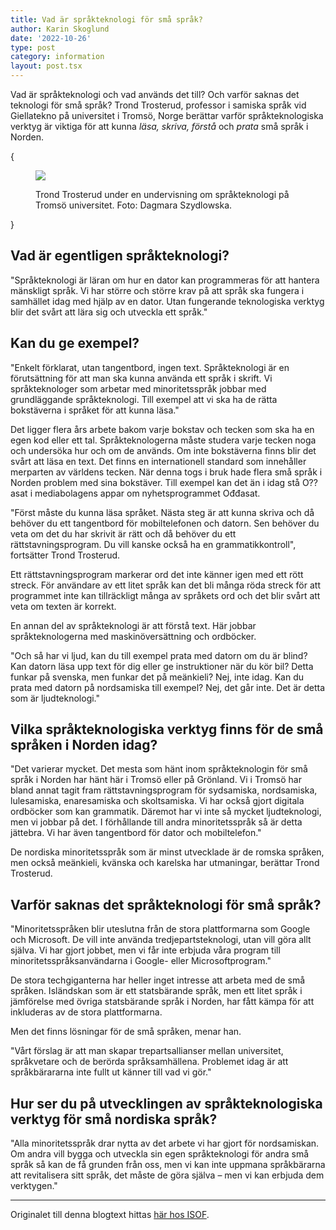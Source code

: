 ```yaml
---
title: Vad är språkteknologi för små språk?
author: Karin Skoglund
date: '2022-10-26'
type: post
category: information
layout: post.tsx
---
```


Vad är språkteknologi och vad används det till? Och varför saknas det teknologi för små språk? Trond Trosterud, professor i samiska språk vid Giellatekno på universitet i Tromsö, Norge berättar varför språkteknologiska verktyg är viktiga för att kunna _läsa, skriva, förstå_ och _prata_ små språk i Norden.

{<figure>
  <img src="/static/images/blog/TrondTrosterudFoto.jpg" />
  <figcaption>Trond Trosterud under en undervisning om språkteknologi på Tromsö universitet. Foto: Dagmara Szydlowska.</figcaption>
</figure>}

## Vad är egentligen språkteknologi?

"Språkteknologi är läran om hur en dator kan programmeras för att hantera mänskligt språk. Vi har större och större krav på att språk ska fungera i samhället idag med hjälp av en dator. Utan fungerande teknologiska verktyg blir det svårt att lära sig och utveckla ett språk."

## Kan du ge exempel?

"Enkelt förklarat, utan tangentbord, ingen text. Språkteknologi är en förutsättning för att man ska kunna använda ett språk i skrift. Vi språkteknologer som arbetar med minoritetsspråk jobbar med grundläggande språkteknologi. Till exempel att vi ska ha de rätta bokstäverna i språket för att kunna läsa."

Det ligger flera års arbete bakom varje bokstav och tecken som ska ha en egen kod eller ett tal. Språkteknologerna måste studera varje tecken noga och undersöka hur och om de används. Om inte bokstäverna finns blir det svårt att läsa en text. Det finns en internationell standard som innehåller merparten av världens tecken. När denna togs i bruk hade flera små språk i Norden problem med sina bokstäver. Till exempel kan det än i idag stå O??asat i mediabolagens appar om nyhetsprogrammet Ođđasat.

"Först måste du kunna läsa språket. Nästa steg är att kunna skriva och då behöver du ett tangentbord för mobiltelefonen och datorn. Sen behöver du veta om det du har skrivit är rätt och då behöver du ett rättstavningsprogram. Du vill kanske också ha en grammatikkontroll", fortsätter Trond Trosterud.

Ett rättstavningsprogram markerar ord det inte känner igen med ett rött streck. För användare av ett litet språk kan det bli många röda streck för att programmet inte kan tillräckligt många av språkets ord och det blir svårt att veta om texten är korrekt.

En annan del av språkteknologi är att förstå text. Här jobbar språkteknologerna med maskinöversättning och ordböcker.

"Och så har vi ljud, kan du till exempel prata med datorn om du är blind? Kan datorn läsa upp text för dig eller ge instruktioner när du kör bil? Detta funkar på svenska, men funkar det på meänkieli? Nej, inte idag. Kan du prata med datorn på nordsamiska till exempel? Nej, det går inte. Det är detta som är ljudteknologi."

## Vilka språkteknologiska verktyg finns för de små språken i Norden idag?

"Det varierar mycket. Det mesta som hänt inom språkteknologin för små språk i Norden har hänt här i Tromsö eller på Grönland. Vi i Tromsö har bland annat tagit fram rättstavningsprogram för sydsamiska, nordsamiska, lulesamiska, enaresamiska och skoltsamiska. Vi har också gjort digitala ordböcker som kan grammatik. Däremot har vi inte så mycket ljudteknologi, men vi jobbar på det. I förhållande till andra minoritetsspråk så är detta jättebra. Vi har även tangentbord för dator och mobiltelefon."

De nordiska minoritetsspråk som är minst utvecklade är de romska språken, men också meänkieli, kvänska och karelska har utmaningar, berättar Trond Trosterud.

## Varför saknas det språkteknologi för små språk?

"Minoritetsspråken blir uteslutna från de stora plattformarna som Google och Microsoft. De vill inte använda tredjepartsteknologi, utan vill göra allt själva. Vi har gjort jobbet, men vi får inte erbjuda våra program till minoritetsspråksanvändarna i Google- eller Microsoftprogram."

De stora techgiganterna har heller inget intresse att arbeta med de små språken. Isländskan som är ett statsbärande språk, men ett litet språk i jämförelse med övriga statsbärande språk i Norden, har fått kämpa för att inkluderas av de stora plattformarna.

Men det finns lösningar för de små språken, menar han.

"Vårt förslag är att man skapar trepartsallianser mellan universitet, språkvetare och de berörda språksamhällena. Problemet idag är att språkbärararna inte fullt ut känner till vad vi gör."

## Hur ser du på utvecklingen av språkteknologiska verktyg för små nordiska språk?

"Alla minoritetsspråk drar nytta av det arbete vi har gjort för nordsamiskan. Om andra vill bygga och utveckla sin egen språkteknologi för andra små språk så kan de få grunden från oss, men vi kan inte uppmana språkbärarna att revitalisera sitt språk, det måste de göra själva – men vi kan erbjuda dem verktygen."

----

Originalet till denna blogtext hittas [här hos ISOF](https://www.isof.se/vart-uppdrag/isofs-regeringsuppdrag/sma-sprak-i-norden/sprakteknologi/vad-ar-sprakteknologi-for-sma-sprak).
